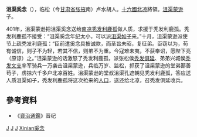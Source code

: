 '''沮渠奚念'''（{{bd|?||?||}}），临松（今[[甘肃省|甘肃省]][[张掖|张掖]]南）卢水胡人。[[十六國|十六國]][[北凉|北凉]]將領。[[沮渠蒙逊|沮渠蒙逊]]子。

401年，沮渠蒙逊把沮渠奚念送给[[南凉|南凉]][[秃发利鹿孤|秃发利鹿孤]]做人质，求援于秃发利鹿孤。秃发利鹿孤不接受：“沮渠奚念年纪太小，可以派[[沮渠如子|沮渠如子]]来。”十月，沮渠蒙逊派使节上疏秃发利鹿孤：“臣前遣奚念具披诚款，而圣旨未昭，复征弟。臣窃以为，苟有诚信，则子不为轻，若其不信，则弟不为重。今寇难未夷，不获奉诏，愿陛下亮（原谅）之。”沮渠蒙逊的话激怒了秃发利鹿孤，派张松侯[[秃发俱延|秃发俱延]]、弟弟兴城侯[[秃发文支|秃发文支]]率军骑兵一万袭击沮渠蒙逊，兵临万岁、监松，抓获了沮渠蒙逊的堂弟鄯善苟子，虏掠六千多户北凉百姓。沮渠蒙逊的堂叔沮渠孔遮朝见秃发利鹿孤，答应送人质沮渠如子，秃发利鹿孤将这次抢来的[[人口|人口]]，送还给北凉，召秃发俱延收兵。
== 參考資料 ==
*《[[資治通鑑|資治通鑑]]》晋纪

[[Category:五胡十六国人物|J]]
[[Category:北凉|J]]
[[Category:十六国匈奴人|J]]
[[Category:沮渠姓|Xinian奚念]]